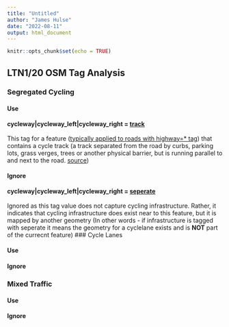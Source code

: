 ```yaml
---
title: "Untitled"
author: "James Hulse"
date: "2022-08-11"
output: html_document
---
```


```r
knitr::opts_chunk$set(echo = TRUE)
```

## LTN1/20 OSM Tag Analysis

### Segregated Cycling

#### Use

**cycleway\|cycleway_left\|cycleway_right = [track](https://wiki.openstreetmap.org/wiki/Tag:cycleway%3Dtrack)** 
<br><br>This tag for a feature ([typically applied to roads with highway=\* tag](https://taginfo.openstreetmap.org/tags/cycleway=track#combinations)) that contains a cycle track (a track separated from the road by curbs, parking lots, grass verges, trees or another physical barrier, but is running parallel to and next to the road. [source](https://wiki.openstreetmap.org/wiki/Tag:cycleway%3Dtrack))

#### Ignore

**cycleway\|cycleway_left\|cycleway_right = [seperate](https://wiki.openstreetmap.org/wiki/Tag:cycleway%3Dseparate)** 
<br><br>Ignored as this tag value does not capture cycling infrastructure. Rather, it indicates that cycling infrastructure does exist near to this feature, but it is mapped by another geometry (In other words - if infrastructure is tagged with seperate it means the geometry for a cyclelane exists and is **NOT** part of the currecnt feature) \### Cycle Lanes

#### Use

#### Ignore

### Mixed Traffic

#### Use

#### Ignore
